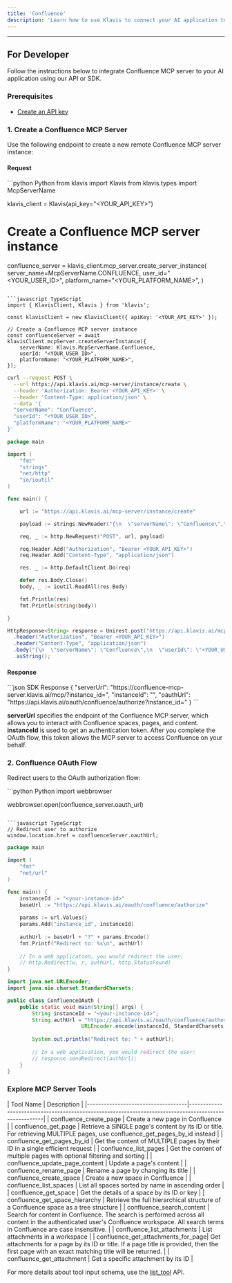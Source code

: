 ```yaml
---
title: 'Confluence'
description: 'Learn how to use Klavis to connect your AI application to Confluence MCP Server'
---
```



<NoCodeSnippet />

---

## For Developer

Follow the instructions below to integrate Confluence MCP server to your AI application using our API or SDK.

### Prerequisites

- [Create an API key](https://www.klavis.ai/home/api-keys)

### 1. Create a Confluence MCP Server

Use the following endpoint to create a new remote Confluence MCP server instance:

#### Request
<CodeGroup>
```python Python
from klavis import Klavis
from klavis.types import McpServerName

klavis_client = Klavis(api_key="<YOUR_API_KEY>")

# Create a Confluence MCP server instance
confluence_server = klavis_client.mcp_server.create_server_instance(
    server_name=McpServerName.CONFLUENCE,
    user_id="<YOUR_USER_ID>",
    platform_name="<YOUR_PLATFORM_NAME>",
)
```

```javascript TypeScript
import { KlavisClient, Klavis } from 'klavis';

const klavisClient = new KlavisClient({ apiKey: '<YOUR_API_KEY>' });

// Create a Confluence MCP server instance
const confluenceServer = await klavisClient.mcpServer.createServerInstance({
    serverName: Klavis.McpServerName.Confluence,
    userId: "<YOUR_USER_ID>",
    platformName: "<YOUR_PLATFORM_NAME>",
});
```

```bash cURL
curl --request POST \
  --url https://api.klavis.ai/mcp-server/instance/create \
  --header 'Authorization: Bearer <YOUR_API_KEY>' \
  --header 'Content-Type: application/json' \
  --data '{
  "serverName": "Confluence",
  "userId": "<YOUR_USER_ID>",
  "platformName": "<YOUR_PLATFORM_NAME>"
}'
```


```go Go
package main

import (
	"fmt"
	"strings"
	"net/http"
	"io/ioutil"
)

func main() {

	url := "https://api.klavis.ai/mcp-server/instance/create"

	payload := strings.NewReader("{\n  \"serverName\": \"Confluence\",\n  \"userId\": \"<YOUR_USER_ID>\",\n  \"platformName\": \"<YOUR_PLATFORM_NAME>\"\n}")

	req, _ := http.NewRequest("POST", url, payload)

	req.Header.Add("Authorization", "Bearer <YOUR_API_KEY>")
	req.Header.Add("Content-Type", "application/json")

	res, _ := http.DefaultClient.Do(req)

	defer res.Body.Close()
	body, _ := ioutil.ReadAll(res.Body)

	fmt.Println(res)
	fmt.Println(string(body))

}
```

```java Java
HttpResponse<String> response = Unirest.post("https://api.klavis.ai/mcp-server/instance/create")
  .header("Authorization", "Bearer <YOUR_API_KEY>")
  .header("Content-Type", "application/json")
  .body("{\n  \"serverName\": \"Confluence\",\n  \"userId\": \"<YOUR_USER_ID>\",\n  \"platformName\": \"<YOUR_PLATFORM_NAME>\"\n}")
  .asString();
```
</CodeGroup>

#### Response
<CodeGroup>
```json SDK Response
{
  "serverUrl": "https://confluence-mcp-server.klavis.ai/mcp/?instance_id=<instance-id>",
  "instanceId": "<instance-id>",
  "oauthUrl": "https://api.klavis.ai/oauth/confluence/authorize?instance_id=<instance-id>"
}
```
</CodeGroup>

<Check>**serverUrl** specifies the endpoint of the Confluence MCP server, which allows you to interact with Confluence spaces, pages, and content.</Check>
<Note>**instanceId** is used to get an authentication token. After you complete the OAuth flow, this token allows the MCP server to access Confluence on your behalf.</Note>

### 2. Confluence OAuth Flow

Redirect users to the OAuth authorization flow:

<CodeGroup>
```python Python
import webbrowser

webbrowser.open(confluence_server.oauth_url)
```

```javascript TypeScript
// Redirect user to authorize
window.location.href = confluenceServer.oauthUrl;
```



```go Go
package main

import (
    "fmt"
    "net/url"
)

func main() {
    instanceId := "<your-instance-id>"
    baseUrl := "https://api.klavis.ai/oauth/confluence/authorize"
    
    params := url.Values{}
    params.Add("instance_id", instanceId)
    
    authUrl := baseUrl + "?" + params.Encode()
    fmt.Printf("Redirect to: %s\n", authUrl)
    
    // In a web application, you would redirect the user:
    // http.Redirect(w, r, authUrl, http.StatusFound)
}
```

```java Java
import java.net.URLEncoder;
import java.nio.charset.StandardCharsets;

public class ConfluenceOAuth {
    public static void main(String[] args) {
        String instanceId = "<your-instance-id>";
        String authUrl = "https://api.klavis.ai/oauth/confluence/authorize?instance_id=" + 
                        URLEncoder.encode(instanceId, StandardCharsets.UTF_8);
        
        System.out.println("Redirect to: " + authUrl);
        
        // In a web application, you would redirect the user:
        // response.sendRedirect(authUrl);
    }
}
```


</CodeGroup>

### Explore MCP Server Tools

<Accordion title="Tools Information">
| Tool Name                          | Description                                                                                           |
|------------------------------------|-------------------------------------------------------------------------------------------------------|
| confluence_create_page             | Create a new page in Confluence                                                                      |
| confluence_get_page                | Retrieve a SINGLE page's content by its ID or title. For retrieving MULTIPLE pages, use confluence_get_pages_by_id instead |
| confluence_get_pages_by_id         | Get the content of MULTIPLE pages by their ID in a single efficient request                         |
| confluence_list_pages              | Get the content of multiple pages with optional filtering and sorting                               |
| confluence_update_page_content     | Update a page's content                                                                              |
| confluence_rename_page             | Rename a page by changing its title                                                                  |
| confluence_create_space            | Create a new space in Confluence                                                                     |
| confluence_list_spaces             | List all spaces sorted by name in ascending order                                                   |
| confluence_get_space               | Get the details of a space by its ID or key                                                         |
| confluence_get_space_hierarchy     | Retrieve the full hierarchical structure of a Confluence space as a tree structure                  |
| confluence_search_content          | Search for content in Confluence. The search is performed across all content in the authenticated user's Confluence workspace. All search terms in Confluence are case insensitive. |
| confluence_list_attachments        | List attachments in a workspace                                                                      |
| confluence_get_attachments_for_page| Get attachments for a page by its ID or title. If a page title is provided, then the first page with an exact matching title will be returned. |
| confluence_get_attachment          | Get a specific attachment by its ID                                                                  |
</Accordion>

<Note>For more details about tool input schema, use the [list_tool](https://docs.klavis.ai/api-reference/mcp-server/list-tools) API.</Note> 